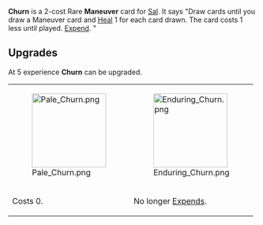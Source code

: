 {{Card
|rarity = Rare
|decktype = Battle
|cardtype = Maneuver
|character = Sal
|keywords = [[Heal]], [[Expend]]
|upgradeable = Yes
|expreq = 5
|upgrade1 = Pale Churn
|upgrade2 = Enduring Churn}}
{{Quote|I picture it in my mind like a wave, and when it crashes it all just comes together.}}
'''Churn''' is a 2-cost Rare '''Maneuver''' card for [[Sal]]. It says "Draw cards until you draw a Maneuver card and [[Heal]] 1 for each card drawn. The card costs 1 less until played. [[Expend]]. "

==Upgrades==
At 5 experience '''Churn''' can be upgraded.
{| class="wikitable" style="text-align:center"
|-
|[[File:Pale Churn.png|150px]]
|[[File:Enduring Churn.png|150px]]
|-
!Costs 0.
!No longer [[Expend]]s.
|}